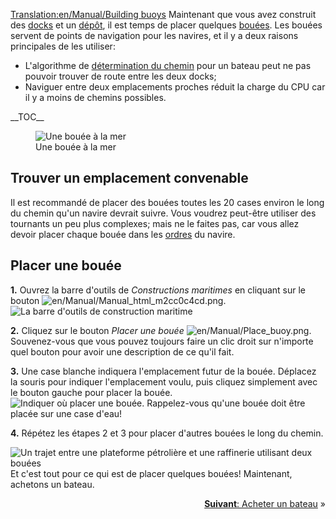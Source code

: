 [[Translation:en/Manual/Building buoys]]
{{fr/Manual/Tutoriel}}
Maintenant que vous avez construit des [[fr/Manual/Construction de docks|docks]] et un [[fr/Manual/Construction de dépôts maritimes|dépôt]], il est temps de placer quelques [[fr/Manual/Docks|bouées]]. Les bouées servent de points de navigation pour les navires, et il y a deux raisons principales de les utiliser:
*L'algorithme de [[fr/Archive/Manual/Settings/Détermination de chemin|détermination du chemin]] pour un bateau peut ne pas pouvoir trouver de route entre les deux docks;
*Naviguer entre deux emplacements proches réduit la charge du CPU car il y a moins de chemins possibles.

__TOC__

[[File:en/Manual/Buoy.png|left|frame|Une bouée à la mer]]
==Trouver un emplacement convenable==
Il est recommandé de placer des bouées toutes les 20 cases environ le long du chemin qu'un navire devrait suivre. Vous voudrez peut-être utiliser des tournants un peu plus complexes; mais ne le faites pas, car vous allez devoir placer chaque bouée dans les [[fr/Manual/Ordres|ordres]] du navire.

<div style="clear:left"></div>

==Placer une bouée==

'''1.''' Ouvrez la barre d'outils de ''Constructions maritimes'' en cliquant sur le bouton [[File:en/Manual/Manual html m2cc0c4cd.png]].
[[File:en/Manual/Dock toolbar.png|frame|none|La barre d'outils de construction maritime]]

'''2.''' Cliquez sur le bouton ''Placer une bouée'' [[File:en/Manual/Place buoy.png]]. Souvenez-vous que vous pouvez toujours faire un clic droit sur n'importe quel bouton pour avoir une description de ce qu'il fait.

'''3.''' Une case blanche indiquera l'emplacement futur de la bouée. Déplacez la souris pour indiquer l'emplacement voulu, puis cliquez simplement avec le bouton gauche pour placer la bouée.
[[File:en/Manual/Placing-buoy-1.png|frame|none|Indiquer où placer une bouée. Rappelez-vous qu'une bouée doit être placée sur une case d'eau!]]

'''4.''' Répétez les étapes 2 et 3 pour placer d'autres bouées le long du chemin.


[[File:en/Manual/Placing-buoy-2.png|frame|right|Un trajet entre une [[fr/Manual/Base Set/Industries/Plateforme pétrolière|plateforme pétrolière]] et une [[fr/Manual/Base Set/Industries/Raffinerie|raffinerie]] utilisant deux bouées]]
Et c'est tout pour ce qui est de placer quelques bouées! Maintenant, achetons un bateau.

<span style="float: right">[[fr/Manual/Achat de bateaux|'''Suivant''': Acheter un bateau]] &raquo;</span>
